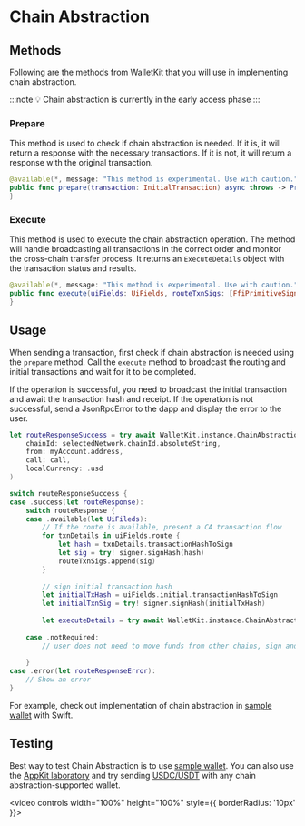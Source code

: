
# Chain Abstraction

<ChainAbstractionIntro />

## Methods

Following are the methods from WalletKit that you will use in implementing chain abstraction.

:::note
💡 Chain abstraction is currently in the early access phase
:::

### Prepare 

This method is used to check if chain abstraction is needed. If it is, it will return a response with the necessary transactions. 
If it is not, it will return a response with the original transaction. 

```swift
@available(*, message: "This method is experimental. Use with caution.")
public func prepare(transaction: InitialTransaction) async throws -> PrepareResponse {
}
```

### Execute

This method is used to execute the chain abstraction operation. The method will handle broadcasting all transactions in the correct order and monitor the cross-chain transfer process. It returns an `ExecuteDetails` object with the transaction status and results.

```swift
@available(*, message: "This method is experimental. Use with caution.")
public func execute(uiFields: UiFields, routeTxnSigs: [FfiPrimitiveSignature], initialTxnSig: FfiPrimitiveSignature) async throws -> ExecuteDetails {
}
```

## Usage

When sending a transaction, first check if chain abstraction is needed using the `prepare` method. Call the `execute` method to broadcast the routing and initial transactions and wait for it to be completed. 

If the operation is successful, you need to broadcast the initial transaction and await the transaction hash and receipt. 
If the operation is not successful, send a JsonRpcError to the dapp and display the error to the user. 

```swift
let routeResponseSuccess = try await WalletKit.instance.ChainAbstraction.prepare(
    chainId: selectedNetwork.chainId.absoluteString,
    from: myAccount.address,
    call: call,
    localCurrency: .usd
)

switch routeResponseSuccess {
case .success(let routeResponse):
    switch routeResponse {
    case .available(let UiFileds):
        // If the route is available, present a CA transaction flow
        for txnDetails in uiFields.route {
            let hash = txnDetails.transactionHashToSign
            let sig = try! signer.signHash(hash)
            routeTxnSigs.append(sig)
        }
        
        // sign initial transaction hash
        let initialTxHash = uiFields.initial.transactionHashToSign
        let initialTxnSig = try! signer.signHash(initialTxHash)      
        
        let executeDetails = try await WalletKit.instance.ChainAbstraction.execute(uiFields: uiFields, routeTxnSigs: routeTxnSigs, initialTxnSig: initialTxnSig)
        
    case .notRequired:
        // user does not need to move funds from other chains, sign and broadcast original transaction
        
    }
case .error(let routeResponseError):
    // Show an error
}

```

For example, check out implementation of chain abstraction in [sample wallet](https://github.com/reown-com/reown-swift/blob/develop/Example/WalletApp/PresentationLayer/Wallet/CATransactionModal/CATransactionPresenter.swift) with Swift. 

## Testing 

Best way to test Chain Abstraction is to use [sample wallet](https://testflight.apple.com/join/09bTAryp).
You can also use the [AppKit laboratory](https://appkit-lab.reown.com/library/wagmi/) and try sending [USDC/USDT](../../../walletkit/features/early-access/chain-abstraction.mdx#what-are-the-supported-tokens-and-networks) with any chain abstraction-supported wallet. 

<video controls width="100%" height="100%" style={{ borderRadius: '10px' }}>
  <source src="/assets/chain-abstraction-demo.mp4" type="video/mp4" />
</video>